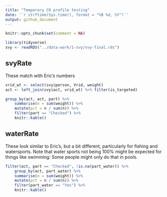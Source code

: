 ---
title: "Temporary CO profile testing"
date: '`r strftime(Sys.time(), format = "%B %d, %Y")`'
output: github_document
---

```{r setup, message=FALSE, include=FALSE}
knitr::opts_chunk$set(comment = NA)
```

```{r, message = FALSE, warning = FALSE}
library(tidyverse)
svy <- readRDS("../data-work/1-svy/svy-final.rds")
```

## svyRate

These match with Eric's numbers

```{r, message=FALSE, warning=FALSE}
vrid_wt <- select(svy$person, Vrid, weight)
act <- left_join(svy$act, vrid_wt) %>% filter(is_targeted)

group_by(act, act, part) %>%
    summarise(n = sum(weight)) %>%
    mutate(pct = n / sum(n)) %>%
    filter(part == "Checked") %>%
    knitr::kable()
```

## waterRate

These look similar to Eric's, but a bit different, particularly for fishing and watersports. Note that water sports not being 100% might be expected for things like swimming: Some people might only do that in pools.

```{r}
filter(act, part == "Checked", !is.na(part_water)) %>%
    group_by(act, part_water) %>%
    summarise(n = sum(weight)) %>%
    mutate(pct = n / sum(n)) %>%
    filter(part_water == "Yes") %>%
    knitr::kable()
```

